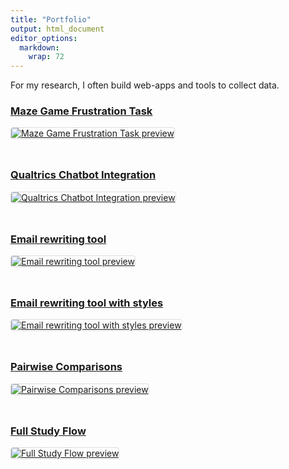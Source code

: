 ```yaml
---
title: "Portfolio"
output: html_document
editor_options: 
  markdown: 
    wrap: 72
---
```


For my research, I often build web-apps and tools to collect data.

### [Maze Game Frustration Task](https://maze-game-react.vercel.app)

<a href="https://maze-game-react.vercel.app" target="_blank">
  <img src="https://image.thum.io/get/width/600/crop/https://maze-game-react.vercel.app" 
       alt="Maze Game Frustration Task preview"
       style="max-width:100%; border:1px solid #ddd; border-radius:4px; margin-bottom:24px;">
</a>

### [Qualtrics Chatbot Integration](https://reframe001-7a186c892e5e.herokuapp.com/?condition=emotion)

<a href="https://reframe001-7a186c892e5e.herokuapp.com/?condition=emotion" target="_blank">
  <img src="https://image.thum.io/get/width/600/crop/https://reframe001-7a186c892e5e.herokuapp.com/?condition=emotion" 
       alt="Qualtrics Chatbot Integration preview"
       style="max-width:100%; border:1px solid #ddd; border-radius:4px; margin-bottom:24px;">
</a>

### [Email rewriting tool](https://ai-writing-busy-readers.vercel.app)

<a href="https://ai-writing-busy-readers.vercel.app" target="_blank">
  <img src="https://image.thum.io/get/width/600/crop/https://ai-writing-busy-readers.vercel.app" 
       alt="Email rewriting tool preview"
       style="max-width:100%; border:1px solid #ddd; border-radius:4px; margin-bottom:24px;">
</a>

###  [Email rewriting tool with styles](https://todd-app-styles-nkwb6z4v8-lirabenjamins-projects.vercel.app)

<a href="https://todd-app-styles-nkwb6z4v8-lirabenjamins-projects.vercel.app" target="_blank">
  <img src="https://image.thum.io/get/width/600/crop/https://todd-app-styles-nkwb6z4v8-lirabenjamins-projects.vercel.app" 
       alt="Email rewriting tool with styles preview"
       style="max-width:100%; border:1px solid #ddd; border-radius:4px; margin-bottom:24px;">
</a>

### [Pairwise Comparisons](https://pairwise-comparisons.vercel.app)

<a href="https://pairwise-comparisons.vercel.app" target="_blank">
  <img src="https://image.thum.io/get/width/600/crop/https://pairwise-comparisons.vercel.app" 
       alt="Pairwise Comparisons preview"
       style="max-width:100%; border:1px solid #ddd; border-radius:4px; margin-bottom:24px;">
</a>

### [Full Study Flow](https://writing-study-joq4fc672-lirabenjamins-projects.vercel.app)

<a href="https://writing-study-joq4fc672-lirabenjamins-projects.vercel.app" target="_blank">
  <img src="https://image.thum.io/get/width/600/crop/https://writing-study-joq4fc672-lirabenjamins-projects.vercel.app" 
       alt="Full Study Flow preview"
       style="max-width:100%; border:1px solid #ddd; border-radius:4px; margin-bottom:24px;">
</a>
